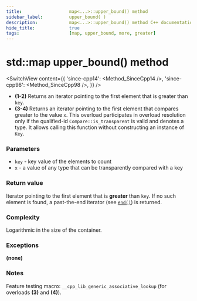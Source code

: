 ```yaml
---
title:					map<...>::upper_bound() method
sidebar_label:			upper_bound( )
description:			map<...>::upper_bound() method C++ documentation
hide_title:				true
tags:					[map, upper_bound, more, greater]
---
```



<!----------------- Codes ---------------------->

<!-- upper_bound() -->

# std::map upper_bound() method

<SwitchView content={{
    'since-cpp14': <Method_SinceCpp14 />,
    'since-cpp98': <Method_SinceCpp98 />,
    }} />

 - **(1-2)** Returns an iterator pointing to the first element that is greater than `key`.
 - **(3-4)** Returns an iterator pointing to the first element that compares greater to the value `x`.
    This overload participates in overload resolution only if the qualified-id `Compare::is_transparent` is valid and denotes a type.
    It allows calling this function without constructing an instance of `Key`.

### Parameters

- `key` - key value of the elements to count
- `x` - a value of any type that can be transparently compared with a key

### Return value

Iterator pointing to the first element that is **greater** than `key`. If no such element is found, a past-the-end iterator (see [`end()`](/docs/std/containers/maps/map/end)) is returned.

### Complexity

Logarithmic in the size of the container.

### Exceptions

**(none)**

### Notes

Feature testing macro: `__cpp_lib_generic_associative_lookup` (for overloads **(3)** and **(4)**).